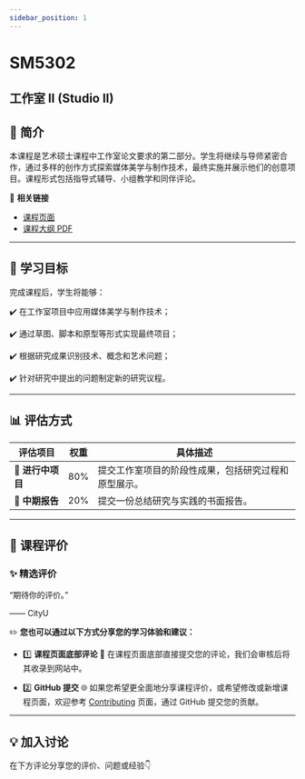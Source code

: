 ```yaml
---
sidebar_position: 1
---
```


# SM5302
## 工作室 II (Studio II)

## **📘 简介**
本课程是艺术硕士课程中工作室论文要求的第二部分。学生将继续与导师紧密合作，通过多样的创作方式探索媒体美学与制作技术，最终实施并展示他们的创意项目。课程形式包括指导式辅导、小组教学和同伴评论。

🔗 **相关链接**
- [课程页面](https://www.cityu.edu.hk/catalogue/pg/202526/course/SM5302.htm)
- [课程大纲 PDF](https://www.cityu.edu.hk/catalogue/pg/202526/course/SM5302.pdf)

---

## **🎯 学习目标**

完成课程后，学生将能够：

✔️ 在工作室项目中应用媒体美学与制作技术；

✔️ 通过草图、脚本和原型等形式实现最终项目；

✔️ 根据研究成果识别技术、概念和艺术问题；

✔️ 针对研究中提出的问题制定新的研究议程。

---

## **📊 评估方式**

| **评估项目**          | **权重** | **具体描述**                                                                                       |
|----------------------|---------|---------------------------------------------------------------------------------------------------|
| **📂 进行中项目**      | 80%      | 提交工作室项目的阶段性成果，包括研究过程和原型展示。                                                   |
| **📂 中期报告**       | 20%      | 提交一份总结研究与实践的书面报告。                                                                     |

---

## **💬 课程评价**

### ✨ **精选评价**
<div className={commentStyles.commentBox}>
    <p className={commentStyles.commentText}>
        “期待你的评价。”
    </p>
    <p className={commentStyles.commentAuthor}>—— CityU</p>
</div>

✏️ **您也可以通过以下方式分享您的学习体验和建议：**

- 1️⃣ **课程页面底部评论**
💬 在课程页面底部直接提交您的评论，我们会审核后将其收录到网站中。

- 2️⃣ **GitHub 提交**
🌐 如果您希望更全面地分享课程评价，或希望修改或新增课程页面，欢迎参考 [Contributing](/contributing) 页面，通过 GitHub 提交您的贡献。

---

## **💡 加入讨论**

在下方评论分享您的评价、问题或经验👇
<Utterances />